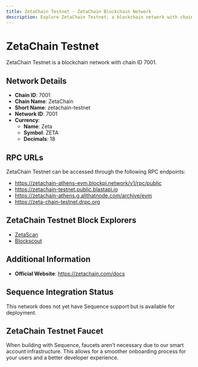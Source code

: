 ```yaml
--- 
title: ZetaChain Testnet - ZetaChain Blockchain Network
description: Explore ZetaChain Testnet, a blockchain network with chain ID 7001. Learn about its native currency, Zeta, and how to interact with the network.
---
```


# ZetaChain Testnet

ZetaChain Testnet is a blockchain network with chain ID 7001.

## Network Details

- **Chain ID**: 7001
- **Chain Name**: ZetaChain
- **Short Name**: zetachain-testnet
- **Network ID**: 7001
- **Currency**: 
  - **Name**: Zeta
  - **Symbol**: ZETA
  - **Decimals**: 18

## RPC URLs

ZetaChain Testnet can be accessed through the following RPC endpoints:

- https://zetachain-athens-evm.blockpi.network/v1/rpc/public
- https://zetachain-testnet.public.blastapi.io
- https://zetachain-athens.g.allthatnode.com/archive/evm
- https://zeta-chain-testnet.drpc.org

## ZetaChain Testnet Block Explorers

- [ZetaScan](https://athens.explorer.zetachain.com)
- [Blockscout](https://zetachain-athens-3.blockscout.com)

## Additional Information

- **Official Website**: https://zetachain.com/docs

## Sequence Integration Status

This network does not yet have Sequence support but is available for deployment.

## ZetaChain Testnet Faucet

When building with Sequence, faucets aren't necessary due to our smart account infrastructure. This allows for a smoother onboarding process for your users and a better developer experience.

